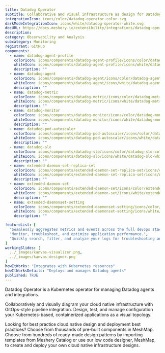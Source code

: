 ---
title: Datadog Operator
subtitle: Collaborative and visual infrastructure as design for Datadog Operator
integrationIcon: icons/color/datadog-operator-color.svg
darkModeIntegrationIcon: icons/white/datadog-operator-white.svg
docURL: https://docs.meshery.io/extensibility/integrations/datadog-operator
description: 
category: Observability and Analysis
subcategory: Monitoring
registrant: GitHub
components:
  - name: datadog-agent-profile
    colorIcon: icons/components/datadog-agent-profile/icons/color/datadog-agent-profile-color.svg
    whiteIcon: icons/components/datadog-agent-profile/icons/white/datadog-agent-profile-white.svg
    description: ""
  - name: datadog-agent
    colorIcon: icons/components/datadog-agent/icons/color/datadog-agent-color.svg
    whiteIcon: icons/components/datadog-agent/icons/white/datadog-agent-white.svg
    description: ""
  - name: datadog-metric
    colorIcon: icons/components/datadog-metric/icons/color/datadog-metric-color.svg
    whiteIcon: icons/components/datadog-metric/icons/white/datadog-metric-white.svg
    description: ""
  - name: datadog-monitor
    colorIcon: icons/components/datadog-monitor/icons/color/datadog-monitor-color.svg
    whiteIcon: icons/components/datadog-monitor/icons/white/datadog-monitor-white.svg
    description: ""
  - name: datadog-pod-autoscaler
    colorIcon: icons/components/datadog-pod-autoscaler/icons/color/datadog-pod-autoscaler-color.svg
    whiteIcon: icons/components/datadog-pod-autoscaler/icons/white/datadog-pod-autoscaler-white.svg
    description: ""
  - name: datadog-slo
    colorIcon: icons/components/datadog-slo/icons/color/datadog-slo-color.svg
    whiteIcon: icons/components/datadog-slo/icons/white/datadog-slo-white.svg
    description: ""
  - name: extended-daemon-set-replica-set
    colorIcon: icons/components/extended-daemon-set-replica-set/icons/color/extended-daemon-set-replica-set-color.svg
    whiteIcon: icons/components/extended-daemon-set-replica-set/icons/white/extended-daemon-set-replica-set-white.svg
    description: ""
  - name: extended-daemon-set
    colorIcon: icons/components/extended-daemon-set/icons/color/extended-daemon-set-color.svg
    whiteIcon: icons/components/extended-daemon-set/icons/white/extended-daemon-set-white.svg
    description: ""
  - name: extended-daemonset-setting
    colorIcon: icons/components/extended-daemonset-setting/icons/color/extended-daemonset-setting-color.svg
    whiteIcon: icons/components/extended-daemonset-setting/icons/white/extended-daemonset-setting-white.svg
    description: ""

featureList: [
  "Seamlessly aggregates metrics and events across the full devops stack.",
  "Monitor, troubleshoot, and optimize application performance.",
  "Quickly search, filter, and analyze your logs for troubleshooting and open-ended exploration of your data."
]
workingSlides: [
  ../_images/kanvas-visualizer.png,
  ../_images/kanvas-designer.png
]
howItWorks: "Integrates with Kubernetes resources"
howItWorksDetails: "Deploys and manages Datadog agents"
published: TRUE
---
<p>
Datadog Operator is a Kubernetes operator for managing Datadog agents and integrations.
</p>
<p>
    Collaboratively and visually diagram your cloud native infrastructure with GitOps-style pipeline integration. Design, test, and manage configuration your Kubernetes-based, containerized applications as a visual topology.
</p>
<p>
    Looking for best practice cloud native design and deployment best practices? Choose from thousands of pre-built components in MeshMap. Choose from hundreds of ready-made design patterns by importing templates from Meshery Catalog or use our low code designer, MeshMap, to create and deploy your own cloud native infrastructure designs.
</p>

